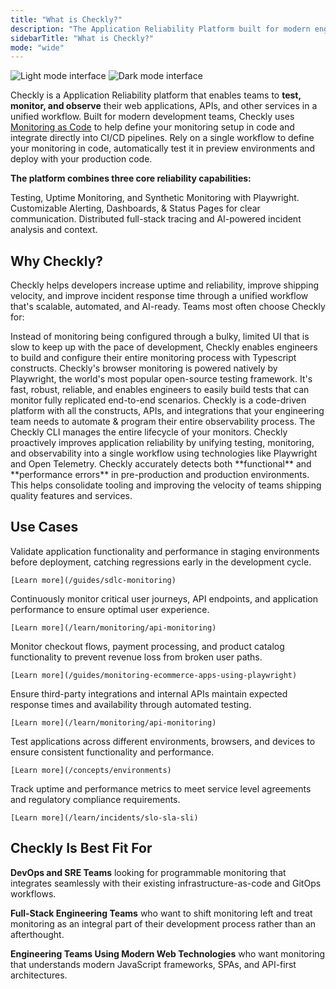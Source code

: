 ```yaml
---
title: "What is Checkly?"
description: "The Application Reliability Platform built for modern engineering teams."
sidebarTitle: "What is Checkly?"
mode: "wide"
---
```

<div className="max-w-xl mx-auto">
<Frame>
<img
  className="block dark:hidden"
  src="/images/next/home-dash-light-2x.png"
  alt="Light mode interface"
/>
<img
  className="hidden dark:block"
  src="/images/next/home-dash-dark-2x.png"
  alt="Dark mode interface"
/>
</Frame>
</div>

Checkly is a Application Reliability platform that enables teams to **test, monitor, and observe** their web applications, APIs, and other services in a unified workflow. Built for modern development teams, Checkly uses [Monitoring as Code](/guides/getting-started-with-monitoring-as-code) to help define your monitoring setup in code and integrate directly into CI/CD pipelines. Rely on a single workflow to define your monitoring in code, automatically test it in preview environments and deploy with your production code.

**The platform combines three core reliability capabilities:**

<CardGroup cols={3}>

<Card title="Detect"  href="/detect/overview" icon="radar">
Testing, Uptime Monitoring, and Synthetic Monitoring with Playwright.
</Card>

<Card title="Communicate"  href="/communicate/overview" icon="bell">
Customizable Alerting, Dashboards, & Status Pages for clear communication.
</Card>

<Card title="Resolve"  href="/resolve/overview" icon="brain">
Distributed full-stack tracing and AI-powered incident analysis and context.
</Card>

</CardGroup>

## Why Checkly?

Checkly helps developers increase uptime and reliability, improve shipping velocity, and improve incident response time through a unified workflow that's scalable, automated, and AI-ready. Teams most often choose Checkly for:

<CardGroup cols={1}>

<Card title="Monitoring as Code" href="/concepts/monitoring-as-code" cta="Learn more" horizontal>
Instead of monitoring being configured through a bulky, limited UI that is slow to keep up with the pace of development, Checkly enables engineers to build and configure their entire monitoring process with Typescript constructs.

</Card>

<Card title="Native end-to-end reliability with Playwright" href="/detect/synthetic-monitoring/browser-checks/overview" cta="Learn more" horizontal>
Checkly's browser monitoring is powered natively by Playwright, the world's most popular open-source testing framework. It's fast, robust, reliable, and enables engineers to easily build tests that can monitor fully replicated end-to-end scenarios.

</Card>

<Card title="Delightful Developer Experience" href="/cli/authentication" cta="Learn more" horizontal>
Checkly is a code-driven platform with all the constructs, APIs, and integrations that your engineering team needs to automate & program their entire observability process. The Checkly CLI manages the entire lifecycle of your monitors.

</Card>

<Card title="Unified Testing, Monitoring, Tracing, and Incident Management" href="/detect/testing/overview" cta="Learn more" horizontal>
Checkly proactively improves application reliability by unifying testing, monitoring, and observability into a single workflow using technologies like Playwright and Open Telemetry.

</Card>

  <Card title="Reliable Functional and Performance Error Detection" href="/concepts/results" cta="Learn more" horizontal>
Checkly accurately detects both **functional** and **performance errors** in pre-production and production environments. This helps consolidate tooling and improving the velocity of teams shipping quality features and services.

</Card>

</CardGroup>

## Use Cases

  <Accordion title="Pre-Production Testing">
    Validate application functionality and performance in staging environments before deployment, catching regressions early in the development cycle.

    [Learn more](/guides/sdlc-monitoring)
  </Accordion>

  <Accordion title="Production Monitoring">
    Continuously monitor critical user journeys, API endpoints, and application performance to ensure optimal user experience.

    [Learn more](/learn/monitoring/api-monitoring)
  </Accordion>

  <Accordion title="Transaction Monitoring">
    Monitor checkout flows, payment processing, and product catalog functionality to prevent revenue loss from broken user paths.

    [Learn more](/guides/monitoring-ecommerce-apps-using-playwright)
  </Accordion>

  <Accordion title="API Reliability">
    Ensure third-party integrations and internal APIs maintain expected response times and availability through automated testing.

    [Learn more](/learn/monitoring/api-monitoring)
  </Accordion>

  <Accordion title="Multi-Environment Validation">
    Test applications across different environments, browsers, and devices to ensure consistent functionality and performance.

    [Learn more](/concepts/environments)
  </Accordion>

  <Accordion title="Compliance and SLA Monitoring">
    Track uptime and performance metrics to meet service level agreements and regulatory compliance requirements.

    [Learn more](/learn/incidents/slo-sla-sli)
  </Accordion>

## Checkly Is Best Fit For
**DevOps and SRE Teams** looking for programmable monitoring that integrates seamlessly with their existing infrastructure-as-code and GitOps workflows.

**Full-Stack Engineering Teams** who want to shift monitoring left and treat monitoring as an integral part of their development process rather than an afterthought.

**Engineering Teams Using Modern Web Technologies** who want monitoring that understands modern JavaScript frameworks, SPAs, and API-first architectures.

